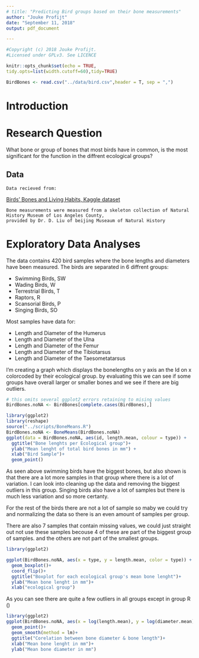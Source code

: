 ```yaml
---
# title: "Predicting Bird groups based on their bone measurements"
author: "Jouke Profijt"
date: "September 11, 2018"
output: pdf_document

---
```

```r
#Copyright (c) 2018 Jouke Profijt.
#Licensed under GPLv3. See LICENCE
```


```r
knitr::opts_chunk$set(echo = TRUE,
tidy.opts=list(width.cutoff=60),tidy=TRUE)
```

```r
BirdBones <- read.csv("../data/bird.csv",header = T, sep = ",")
```

# Introduction
# Research Question
   What bone or group of bones that most birds have in common, is the most significant for the function in the diffrent ecological groups?
    
## Data
    Data recieved from:
    
[Birds' Bones and Living Habits, Kaggle dataset](https://www.kaggle.com/zhangjuefei/birds-bones-and-living-habits)
    
    Bone measurements were measured from a skeleton collection of Natural History Museum of Los Angeles County, 
    provided by Dr. D. Liu of beijing Museaum of Natural History
    
# Exploratory Data Analyses
The data contains 420 bird samples where the bone lengths and diameters have been measured. 
The birds are separated in 6 diffrent groups:

  * Swimming Birds, SW 
  * Wading Birds, W 
  * Terrestrial Birds, T 
  * Raptors, R 
  * Scansorial Birds, P 
  * Singing Birds, SO 

Most samples have data for:

  * Length and Diameter of the Humerus
  * Length and Diameter of the Ulna
  * Length and Diameter of the Femur
  * Length and Diameter of the Tibiotarsus
  * Length and Diameter of the Taesometatarsus


I'm creating a graph which displays the bonelengths on y axis an the Id on x colorcoded by their ecological group. by evaluating this we can see if some groups have overall larger or smaller bones and we see if there are big outliers.

```r
# this omits several ggplot2 errors retaining to mising values
BirdBones.noNA <- BirdBones[complete.cases(BirdBones),]
```

```r
library(ggplot2)
library(reshape)
source("../scripts/BoneMeans.R")
BirdBones.noNA <- BoneMeans(BirdBones.noNA)
ggplot(data = BirdBones.noNA, aes(id, length.mean, colour = type)) +
  ggtitle("Bone lenghts per Ecological group")+
  ylab("Mean lenght of total bird bones in mm") +
  xlab("Bird Sample")+
  geom_point()
```
As seen above swimming birds have the biggest bones, but also shown is that there are a lot more samples in that group where there is a lot of variation. I can look into cleaning up the data and removing the biggest outliers in this group. Singing birds also have a lot of samples but there is much less variation and so more certanty. 

For the rest of the birds there are not a lot of sample so maby we could try and normalizing the data so there is an even amount of samples per group.

There are also 7 samples that contain missing values, we could just straight out not use these samples becouse 4 of these are part of the biggest group of samples. and the others are not part of the smallest groups.

```r
library(ggplot2)

ggplot(BirdBones.noNA, aes(x = type, y = length.mean, color = type)) +
  geom_boxplot()+
  coord_flip()+
  ggtitle("Boxplot for each ecological group's mean bone lenght")+
  ylab("Mean bone lenght in mm")+
  xlab("ecological group")
```

As you can see there are quite a few outliers in all groups except in group R ()
```r
library(ggplot2)
ggplot(BirdBones.noNA, aes(x = log(length.mean), y = log(diameter.mean))) +
  geom_point()+
  geom_smooth(method = lm)+
  ggtitle("Corelation between bone diameter & bone length")+
  xlab("Mean bone lenght in mm")+
  ylab("Mean bone diameter in mm")
```

